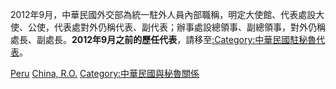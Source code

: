 2012年9月，中華民國外交部為統一駐外人員內部職稱，明定大使館、代表處設大使、公使，代表處對外仍稱代表、副代表；辦事處設總領事、副總領事，對外仍稱處長、副處長。'''2012年9月之前的歷任代表'''，請移至[[:Category:中華民國駐秘魯代表|:Category:中華民國駐秘魯代表]]。

[[Category:中華民國駐美洲大使|Peru]]
[[Category:駐秘魯大使|China, R.O.]]
[[Category:中華民國與秘魯關係|Category:中華民國與秘魯關係]]